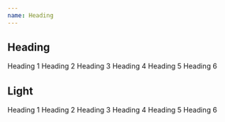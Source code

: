 ```yaml
---
name: Heading
---
```



## Heading

<Playground>
  <React.Fragment>
    <Heading>Heading 1</Heading>
    <Heading level={2}>Heading 2</Heading>
    <Heading level={3}>Heading 3</Heading>
    <Heading level={4}>Heading 4</Heading>
    <Heading level={5}>Heading 5</Heading>
    <Heading level={6}>Heading 6</Heading>
  </React.Fragment>
</Playground>

## Light

<Playground>
  <Flex flow="column" gap="4">
    <Heading variant="light">Heading 1</Heading>
    <Heading level={2} variant="light">
      Heading 2
    </Heading>
    <Heading level={3} variant="light">
      Heading 3
    </Heading>
    <Heading level={4} variant="light">
      Heading 4
    </Heading>
    <Heading level={5} variant="light">
      Heading 5
    </Heading>
    <Heading level={6} variant="light">
      Heading 6
    </Heading>
  </Flex>
</Playground>

